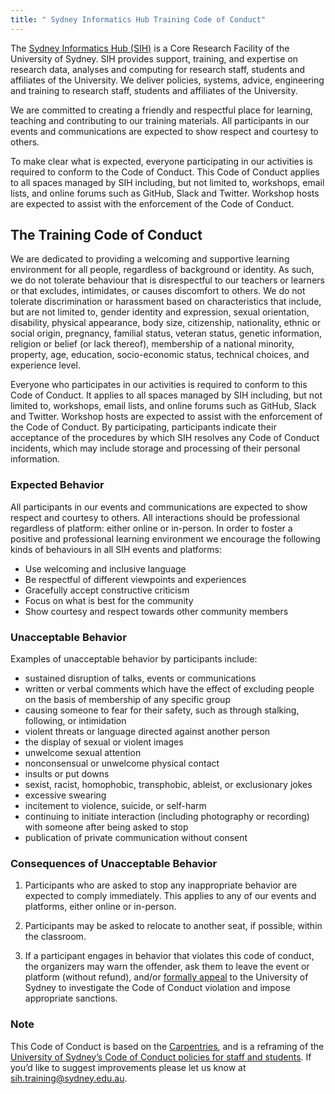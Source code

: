 ```yaml
---
title: " Sydney Informatics Hub Training Code of Conduct"
---
```



The [Sydney Informatics Hub (SIH)](https://informatics.sydney.edu.au/) is a Core Research Facility of the University of Sydney. SIH provides support, training, and expertise on research data, analyses and computing for research staff, students and affiliates of the University. We deliver policies, systems, advice, engineering and training to research staff, students and affiliates of the University.

We are committed to creating a friendly and respectful place for learning, teaching and contributing to our training materials. All participants in our events and communications are expected to show respect and courtesy to others.

To make clear what is expected, everyone participating in our activities is required to conform to the Code of Conduct. This Code of Conduct applies to all spaces managed by SIH including, but not limited to, workshops, email lists, and online forums such as GitHub, Slack and Twitter. Workshop hosts are expected to assist with the enforcement of the Code of Conduct.




## The Training Code of Conduct

We are dedicated to providing a welcoming and supportive learning environment for all people, regardless of background or identity. As such, we do not tolerate behaviour that is disrespectful to our teachers or learners or that excludes, intimidates, or causes discomfort to others. We do not tolerate discrimination or harassment based on characteristics that include, but are not limited to, gender identity and expression, sexual orientation, disability, physical appearance, body size, citizenship, nationality, ethnic or social origin, pregnancy, familial status, veteran status, genetic information, religion or belief (or lack thereof), membership of a national minority, property, age, education, socio-economic status, technical choices, and experience level.

Everyone who participates in our activities is required to conform to this Code of Conduct. It applies to all spaces managed by SIH including, but not limited to, workshops, email lists, and online forums such as GitHub, Slack and Twitter. Workshop hosts are expected to assist with the enforcement of the Code of Conduct. By participating, participants indicate their acceptance of the procedures by which SIH resolves any Code of Conduct incidents, which may include storage and processing of their personal information.

### Expected Behavior

All participants in our events and communications are expected to show respect and courtesy to others. All interactions should be professional regardless of platform: either online or in-person. In order to foster a positive and professional learning environment we encourage the following kinds of behaviours in all SIH events and platforms:

- Use welcoming and inclusive language
- Be respectful of different viewpoints and experiences
- Gracefully accept constructive criticism
- Focus on what is best for the community
- Show courtesy and respect towards other community members


### Unacceptable Behavior

Examples of unacceptable behavior by participants include:

- sustained disruption of talks, events or communications
- written or verbal comments which have the effect of excluding people on the basis of membership of any specific group
- causing someone to fear for their safety, such as through stalking, following, or intimidation
- violent threats or language directed against another person
- the display of sexual or violent images
- unwelcome sexual attention
- nonconsensual or unwelcome physical contact
- insults or put downs
- sexist, racist, homophobic, transphobic, ableist, or exclusionary jokes
- excessive swearing
- incitement to violence, suicide, or self-harm
- continuing to initiate interaction (including photography or recording) with someone after being asked to stop
- publication of private communication without consent

### Consequences of Unacceptable Behavior

1. Participants who are asked to stop any inappropriate behavior are expected to comply immediately. This applies to any of our events and platforms, either online or in-person.

2. Participants may be asked to relocate to another seat, if possible, within the classroom.

3. If a participant engages in behavior that violates this code of conduct, the organizers may warn the offender, ask them to leave the event or platform (without refund), and/or [formally appeal](Reporting.html) to the University of Sydney to investigate the Code of Conduct violation and impose appropriate sanctions. 

### Note
This Code of Conduct is based on the [Carpentries](https://docs.carpentries.org/topic_folders/policies/code-of-conduct.html), and is a reframing of the [University of Sydney's Code of Conduct policies for staff and students](Reporting.html). If you'd like to suggest improvements please let us know at [sih.training@sydney.edu.au](mailto:sih.training@sydney.edu.au).